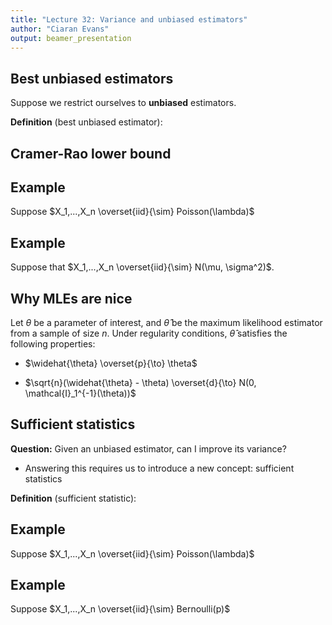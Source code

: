 ```yaml
---
title: "Lecture 32: Variance and unbiased estimators"
author: "Ciaran Evans"
output: beamer_presentation
---
```


## Best unbiased estimators

Suppose we restrict ourselves to **unbiased** estimators.

**Definition** (best unbiased estimator):

\vspace{6cm}

## Cramer-Rao lower bound

## Example

Suppose $X_1,...,X_n \overset{iid}{\sim} Poisson(\lambda)$

\vspace{6cm}

## Example

Suppose that $X_1,...,X_n \overset{iid}{\sim} N(\mu, \sigma^2)$.

\vspace{6cm}

## Why MLEs are nice

Let $\theta$ be a parameter of interest, and $\widehat{\theta}$ be the maximum likelihood estimator from a sample of size $n$. Under regularity conditions, $\widehat{\theta}$ satisfies the following properties:

* $\widehat{\theta} \overset{p}{\to} \theta$

\bigskip

* $\sqrt{n}(\widehat{\theta} - \theta) \overset{d}{\to} N(0, \mathcal{I}_1^{-1}(\theta))$

\vspace{4cm}


## Sufficient statistics

**Question:** Given an unbiased estimator, can I improve its variance?

* Answering this requires us to introduce a new concept: sufficient statistics

**Definition** (sufficient statistic):

\vspace{4cm}

## Example

Suppose $X_1,...,X_n \overset{iid}{\sim} Poisson(\lambda)$

\vspace{6cm}

## Example

Suppose $X_1,...,X_n \overset{iid}{\sim} Bernoulli(p)$

\vspace{6cm}





